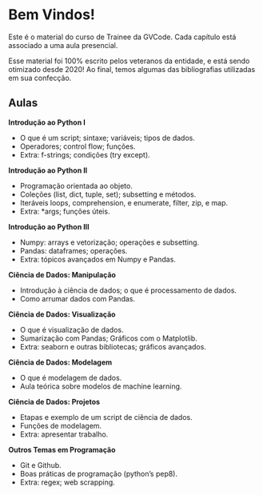 # Bem Vindos! {.unnumbered}

Este é o material do curso de Trainee da GVCode. Cada capítulo está associado a uma aula presencial.

Esse material foi 100% escrito pelos veteranos da entidade, e está sendo otimizado desde 2020! Ao final, temos algumas das bibliografias utilizadas em sua confecção.

## Aulas

**Introdução ao Python I**

- O que é um script; sintaxe; variáveis; tipos de dados.
- Operadores; control flow; funções.
- Extra: f-strings; condições (try except).

**Introdução ao Python II**

- Programação orientada ao objeto.
- Coleções (list, dict, tuple, set); subsetting e métodos.
- Iteráveis loops, comprehension, e enumerate, filter, zip, e map.
- Extra: *args; funções úteis.

**Introdução ao Python III**

- Numpy: arrays e vetorização; operações e subsetting.
- Pandas: dataframes; operações.
- Extra: tópicos avançados em Numpy e Pandas.

**Ciência de Dados: Manipulação**

- Introdução à ciência de dados; o que é processamento de dados.
- Como arrumar dados com Pandas.

**Ciência de Dados: Visualização**

- O que é visualização de dados.
- Sumarização com Pandas; Gráficos com o Matplotlib.
- Extra: seaborn e outras bibliotecas; gráficos avançados.

**Ciência de Dados: Modelagem**

- O que é modelagem de dados.
- Aula teórica sobre modelos de machine learning.

**Ciência de Dados: Projetos**

- Etapas e exemplo de um script de ciência de dados.
- Funções de modelagem.
- Extra: apresentar trabalho.

**Outros Temas em Programação**

- Git e Github.
- Boas práticas de programação (python’s pep8).
- Extra: regex; web scrapping.
